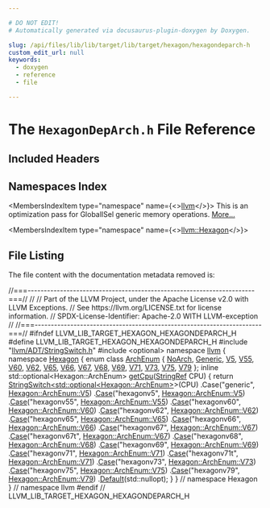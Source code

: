```yaml
---

# DO NOT EDIT!
# Automatically generated via docusaurus-plugin-doxygen by Doxygen.

slug: /api/files/lib/lib/target/lib/target/hexagon/hexagondeparch-h
custom_edit_url: null
keywords:
  - doxygen
  - reference
  - file

---
```





# The `HexagonDepArch.h` File Reference

<DoxygenPage pluginConfig={pluginConfig}>



## Included Headers

<IncludesList>
<IncludesListItem
  filePath="llvm/ADT/StringSwitch.h"
  permalink="/docs/api/files/include/include/llvm/include/llvm/adt/stringswitch-h"
  isLocal="true" />
<IncludesListItem
  filePath="optional"
  permalink=""
  isLocal="false" />
</IncludesList>

## Namespaces Index

<MembersIndex>

<MembersIndexItem
  type="namespace"
  name={<><a href="/docs/api/namespaces/llvm">llvm</a></>}>
This is an optimization pass for GlobalISel generic memory operations. <a href="/docs/api/namespaces/llvm/#details">More...</a>
</MembersIndexItem>

<MembersIndexItem
  type="namespace"
  name={<><a href="/docs/api/namespaces/llvm/hexagon">llvm::Hexagon</a></>}>
</MembersIndexItem>

</MembersIndex>


## File Listing

The file content with the documentation metadata removed is:

<ProgramListing>

<Link id="l00001" /><CodeLine lineNumber="1"><span class="doxyHighlightComment">//===----------------------------------------------------------------------===//</span></CodeLine>
<Link id="l00002" /><CodeLine lineNumber="2"><span class="doxyHighlightComment">//</span></CodeLine>
<Link id="l00003" /><CodeLine lineNumber="3"><span class="doxyHighlightComment">// Part of the LLVM Project, under the Apache License v2.0 with LLVM Exceptions.</span></CodeLine>
<Link id="l00004" /><CodeLine lineNumber="4"><span class="doxyHighlightComment">// See https://llvm.org/LICENSE.txt for license information.</span></CodeLine>
<Link id="l00005" /><CodeLine lineNumber="5"><span class="doxyHighlightComment">// SPDX-License-Identifier: Apache-2.0 WITH LLVM-exception</span></CodeLine>
<Link id="l00006" /><CodeLine lineNumber="6"><span class="doxyHighlightComment">//</span></CodeLine>
<Link id="l00007" /><CodeLine lineNumber="7"><span class="doxyHighlightComment">//===----------------------------------------------------------------------===//</span></CodeLine>
<Link id="l00008" /><CodeLine lineNumber="8"></CodeLine>
<Link id="l00009" /><CodeLine lineNumber="9"><span class="doxyHighlightPreprocessor">#ifndef LLVM&#95;LIB&#95;TARGET&#95;HEXAGON&#95;HEXAGONDEPARCH&#95;H</span></CodeLine>
<Link id="l00010" /><CodeLine lineNumber="10"><span class="doxyHighlightPreprocessor">#define LLVM&#95;LIB&#95;TARGET&#95;HEXAGON&#95;HEXAGONDEPARCH&#95;H</span></CodeLine>
<Link id="l00011" /><CodeLine lineNumber="11"></CodeLine>
<Link id="l00012" /><CodeLine lineNumber="12"><span class="doxyHighlightPreprocessor">#include &quot;<a href="/docs/api/files/include/include/llvm/include/llvm/adt/stringswitch-h">llvm/ADT/StringSwitch.h</a>&quot;</span></CodeLine>
<Link id="l00013" /><CodeLine lineNumber="13"><span class="doxyHighlightPreprocessor">#include &lt;optional&gt;</span></CodeLine>
<Link id="l00014" /><CodeLine lineNumber="14"></CodeLine>
<Link id="l00015" /><CodeLine lineNumber="15"><span class="doxyHighlightKeyword">namespace </span><span class="doxyHighlight"><a href="/docs/api/namespaces/llvm">llvm</a> &#123;</span></CodeLine>
<Link id="l00016" /><CodeLine lineNumber="16" lineLink="/docs/api/namespaces/llvm/hexagon"><span class="doxyHighlightKeyword">namespace </span><span class="doxyHighlight"><a href="/docs/api/namespaces/llvm/hexagon">Hexagon</a> &#123;</span></CodeLine>
<Link id="l00017" /><CodeLine lineNumber="17" lineLink="/docs/api/namespaces/llvm/hexagon/#ac51913459c748e1d7176ab02946c4436"><span class="doxyHighlightKeyword">enum class</span><span class="doxyHighlight"> <a href="/docs/api/namespaces/llvm/hexagon/#ac51913459c748e1d7176ab02946c4436">ArchEnum</a> &#123;</span></CodeLine>
<Link id="l00018" /><CodeLine lineNumber="18" lineLink="/docs/api/namespaces/llvm/hexagon/#ac51913459c748e1d7176ab02946c4436a31ca3cae0b846c9a58d52c656d28b5e0"><span class="doxyHighlight">  <a href="/docs/api/namespaces/llvm/hexagon/#ac51913459c748e1d7176ab02946c4436a31ca3cae0b846c9a58d52c656d28b5e0">NoArch</a>,</span></CodeLine>
<Link id="l00019" /><CodeLine lineNumber="19" lineLink="/docs/api/namespaces/llvm/hexagon/#ac51913459c748e1d7176ab02946c4436a8045a0a6c688b0635e3caccc408a1446"><span class="doxyHighlight">  <a href="/docs/api/namespaces/llvm/hexagon/#ac51913459c748e1d7176ab02946c4436a8045a0a6c688b0635e3caccc408a1446">Generic</a>,</span></CodeLine>
<Link id="l00020" /><CodeLine lineNumber="20" lineLink="/docs/api/namespaces/llvm/hexagon/#ac51913459c748e1d7176ab02946c4436a8cff5423006469332e8ae5e3a8c8559c"><span class="doxyHighlight">  <a href="/docs/api/namespaces/llvm/hexagon/#ac51913459c748e1d7176ab02946c4436a8cff5423006469332e8ae5e3a8c8559c">V5</a>,</span></CodeLine>
<Link id="l00021" /><CodeLine lineNumber="21" lineLink="/docs/api/namespaces/llvm/hexagon/#ac51913459c748e1d7176ab02946c4436a7e2f25174ce09de028190095cc693a5e"><span class="doxyHighlight">  <a href="/docs/api/namespaces/llvm/hexagon/#ac51913459c748e1d7176ab02946c4436a7e2f25174ce09de028190095cc693a5e">V55</a>,</span></CodeLine>
<Link id="l00022" /><CodeLine lineNumber="22" lineLink="/docs/api/namespaces/llvm/hexagon/#ac51913459c748e1d7176ab02946c4436a8336608773c499fd7e37000fac2f9cfd"><span class="doxyHighlight">  <a href="/docs/api/namespaces/llvm/hexagon/#ac51913459c748e1d7176ab02946c4436a8336608773c499fd7e37000fac2f9cfd">V60</a>,</span></CodeLine>
<Link id="l00023" /><CodeLine lineNumber="23" lineLink="/docs/api/namespaces/llvm/hexagon/#ac51913459c748e1d7176ab02946c4436a113b0d77002193057e4a99b66ceb8264"><span class="doxyHighlight">  <a href="/docs/api/namespaces/llvm/hexagon/#ac51913459c748e1d7176ab02946c4436a113b0d77002193057e4a99b66ceb8264">V62</a>,</span></CodeLine>
<Link id="l00024" /><CodeLine lineNumber="24" lineLink="/docs/api/namespaces/llvm/hexagon/#ac51913459c748e1d7176ab02946c4436aa7903c0ef33fd8000b9fded2bd20f6cb"><span class="doxyHighlight">  <a href="/docs/api/namespaces/llvm/hexagon/#ac51913459c748e1d7176ab02946c4436aa7903c0ef33fd8000b9fded2bd20f6cb">V65</a>,</span></CodeLine>
<Link id="l00025" /><CodeLine lineNumber="25" lineLink="/docs/api/namespaces/llvm/hexagon/#ac51913459c748e1d7176ab02946c4436a2267b8c0f3b8c12c5bbbf66978544a0d"><span class="doxyHighlight">  <a href="/docs/api/namespaces/llvm/hexagon/#ac51913459c748e1d7176ab02946c4436a2267b8c0f3b8c12c5bbbf66978544a0d">V66</a>,</span></CodeLine>
<Link id="l00026" /><CodeLine lineNumber="26" lineLink="/docs/api/namespaces/llvm/hexagon/#ac51913459c748e1d7176ab02946c4436a0db1fd5100de9dcbc5f2949df2a2dbf7"><span class="doxyHighlight">  <a href="/docs/api/namespaces/llvm/hexagon/#ac51913459c748e1d7176ab02946c4436a0db1fd5100de9dcbc5f2949df2a2dbf7">V67</a>,</span></CodeLine>
<Link id="l00027" /><CodeLine lineNumber="27" lineLink="/docs/api/namespaces/llvm/hexagon/#ac51913459c748e1d7176ab02946c4436a52cd6998d793235c390b570fba7d206c"><span class="doxyHighlight">  <a href="/docs/api/namespaces/llvm/hexagon/#ac51913459c748e1d7176ab02946c4436a52cd6998d793235c390b570fba7d206c">V68</a>,</span></CodeLine>
<Link id="l00028" /><CodeLine lineNumber="28" lineLink="/docs/api/namespaces/llvm/hexagon/#ac51913459c748e1d7176ab02946c4436a08c198530a951b0d1adc8c0f38967bb1"><span class="doxyHighlight">  <a href="/docs/api/namespaces/llvm/hexagon/#ac51913459c748e1d7176ab02946c4436a08c198530a951b0d1adc8c0f38967bb1">V69</a>,</span></CodeLine>
<Link id="l00029" /><CodeLine lineNumber="29" lineLink="/docs/api/namespaces/llvm/hexagon/#ac51913459c748e1d7176ab02946c4436a21f8c41b215c6879bfc46b10e506d2d4"><span class="doxyHighlight">  <a href="/docs/api/namespaces/llvm/hexagon/#ac51913459c748e1d7176ab02946c4436a21f8c41b215c6879bfc46b10e506d2d4">V71</a>,</span></CodeLine>
<Link id="l00030" /><CodeLine lineNumber="30" lineLink="/docs/api/namespaces/llvm/hexagon/#ac51913459c748e1d7176ab02946c4436a4084fbfbf7c3d3e99fcda5f126a1e494"><span class="doxyHighlight">  <a href="/docs/api/namespaces/llvm/hexagon/#ac51913459c748e1d7176ab02946c4436a4084fbfbf7c3d3e99fcda5f126a1e494">V73</a>,</span></CodeLine>
<Link id="l00031" /><CodeLine lineNumber="31" lineLink="/docs/api/namespaces/llvm/hexagon/#ac51913459c748e1d7176ab02946c4436ab1cab2dc211faa7bcebb331fd40454fb"><span class="doxyHighlight">  <a href="/docs/api/namespaces/llvm/hexagon/#ac51913459c748e1d7176ab02946c4436ab1cab2dc211faa7bcebb331fd40454fb">V75</a>,</span></CodeLine>
<Link id="l00032" /><CodeLine lineNumber="32" lineLink="/docs/api/namespaces/llvm/hexagon/#ac51913459c748e1d7176ab02946c4436a98a8f93c2a6e174b45fc01e59ccf8ffe"><span class="doxyHighlight">  <a href="/docs/api/namespaces/llvm/hexagon/#ac51913459c748e1d7176ab02946c4436a98a8f93c2a6e174b45fc01e59ccf8ffe">V79</a></span></CodeLine>
<Link id="l00033" /><CodeLine lineNumber="33"><span class="doxyHighlight">&#125;;</span></CodeLine>
<Link id="l00034" /><CodeLine lineNumber="34"></CodeLine>
<Link id="l00035" /><CodeLine lineNumber="35" lineLink="/docs/api/namespaces/llvm/hexagon/#afd5440e15db345bf9daf9a8961192663"><span class="doxyHighlightKeyword">inline</span><span class="doxyHighlight"> std::optional&lt;Hexagon::ArchEnum&gt; <a href="/docs/api/namespaces/llvm/hexagon/#afd5440e15db345bf9daf9a8961192663">getCpu</a>(<a href="/docs/api/classes/llvm/stringref">StringRef</a> CPU) &#123;</span></CodeLine>
<Link id="l00036" /><CodeLine lineNumber="36"><span class="doxyHighlight">  </span><span class="doxyHighlightKeywordFlow">return</span><span class="doxyHighlight"> <a href="/docs/api/classes/llvm/stringswitch">StringSwitch&lt;std::optional&lt;Hexagon::ArchEnum&gt;</a>&gt;(CPU)</span></CodeLine>
<Link id="l00037" /><CodeLine lineNumber="37"><span class="doxyHighlight">      .Case(</span><span class="doxyHighlightStringLiteral">&quot;generic&quot;</span><span class="doxyHighlight">, <a href="/docs/api/namespaces/llvm/hexagon/#ac51913459c748e1d7176ab02946c4436a8cff5423006469332e8ae5e3a8c8559c">Hexagon::ArchEnum::V5</a>)</span></CodeLine>
<Link id="l00038" /><CodeLine lineNumber="38"><span class="doxyHighlight">      .<a href="/docs/api/classes/llvm/stringswitch/#a3de12858bdbbd0b3da179d508ff2be75">Case</a>(</span><span class="doxyHighlightStringLiteral">&quot;hexagonv5&quot;</span><span class="doxyHighlight">, <a href="/docs/api/namespaces/llvm/hexagon/#ac51913459c748e1d7176ab02946c4436a8cff5423006469332e8ae5e3a8c8559c">Hexagon::ArchEnum::V5</a>)</span></CodeLine>
<Link id="l00039" /><CodeLine lineNumber="39"><span class="doxyHighlight">      .<a href="/docs/api/classes/llvm/stringswitch/#a3de12858bdbbd0b3da179d508ff2be75">Case</a>(</span><span class="doxyHighlightStringLiteral">&quot;hexagonv55&quot;</span><span class="doxyHighlight">, <a href="/docs/api/namespaces/llvm/hexagon/#ac51913459c748e1d7176ab02946c4436a7e2f25174ce09de028190095cc693a5e">Hexagon::ArchEnum::V55</a>)</span></CodeLine>
<Link id="l00040" /><CodeLine lineNumber="40"><span class="doxyHighlight">      .<a href="/docs/api/classes/llvm/stringswitch/#a3de12858bdbbd0b3da179d508ff2be75">Case</a>(</span><span class="doxyHighlightStringLiteral">&quot;hexagonv60&quot;</span><span class="doxyHighlight">, <a href="/docs/api/namespaces/llvm/hexagon/#ac51913459c748e1d7176ab02946c4436a8336608773c499fd7e37000fac2f9cfd">Hexagon::ArchEnum::V60</a>)</span></CodeLine>
<Link id="l00041" /><CodeLine lineNumber="41"><span class="doxyHighlight">      .<a href="/docs/api/classes/llvm/stringswitch/#a3de12858bdbbd0b3da179d508ff2be75">Case</a>(</span><span class="doxyHighlightStringLiteral">&quot;hexagonv62&quot;</span><span class="doxyHighlight">, <a href="/docs/api/namespaces/llvm/hexagon/#ac51913459c748e1d7176ab02946c4436a113b0d77002193057e4a99b66ceb8264">Hexagon::ArchEnum::V62</a>)</span></CodeLine>
<Link id="l00042" /><CodeLine lineNumber="42"><span class="doxyHighlight">      .<a href="/docs/api/classes/llvm/stringswitch/#a3de12858bdbbd0b3da179d508ff2be75">Case</a>(</span><span class="doxyHighlightStringLiteral">&quot;hexagonv65&quot;</span><span class="doxyHighlight">, <a href="/docs/api/namespaces/llvm/hexagon/#ac51913459c748e1d7176ab02946c4436aa7903c0ef33fd8000b9fded2bd20f6cb">Hexagon::ArchEnum::V65</a>)</span></CodeLine>
<Link id="l00043" /><CodeLine lineNumber="43"><span class="doxyHighlight">      .<a href="/docs/api/classes/llvm/stringswitch/#a3de12858bdbbd0b3da179d508ff2be75">Case</a>(</span><span class="doxyHighlightStringLiteral">&quot;hexagonv66&quot;</span><span class="doxyHighlight">, <a href="/docs/api/namespaces/llvm/hexagon/#ac51913459c748e1d7176ab02946c4436a2267b8c0f3b8c12c5bbbf66978544a0d">Hexagon::ArchEnum::V66</a>)</span></CodeLine>
<Link id="l00044" /><CodeLine lineNumber="44"><span class="doxyHighlight">      .<a href="/docs/api/classes/llvm/stringswitch/#a3de12858bdbbd0b3da179d508ff2be75">Case</a>(</span><span class="doxyHighlightStringLiteral">&quot;hexagonv67&quot;</span><span class="doxyHighlight">, <a href="/docs/api/namespaces/llvm/hexagon/#ac51913459c748e1d7176ab02946c4436a0db1fd5100de9dcbc5f2949df2a2dbf7">Hexagon::ArchEnum::V67</a>)</span></CodeLine>
<Link id="l00045" /><CodeLine lineNumber="45"><span class="doxyHighlight">      .<a href="/docs/api/classes/llvm/stringswitch/#a3de12858bdbbd0b3da179d508ff2be75">Case</a>(</span><span class="doxyHighlightStringLiteral">&quot;hexagonv67t&quot;</span><span class="doxyHighlight">, <a href="/docs/api/namespaces/llvm/hexagon/#ac51913459c748e1d7176ab02946c4436a0db1fd5100de9dcbc5f2949df2a2dbf7">Hexagon::ArchEnum::V67</a>)</span></CodeLine>
<Link id="l00046" /><CodeLine lineNumber="46"><span class="doxyHighlight">      .<a href="/docs/api/classes/llvm/stringswitch/#a3de12858bdbbd0b3da179d508ff2be75">Case</a>(</span><span class="doxyHighlightStringLiteral">&quot;hexagonv68&quot;</span><span class="doxyHighlight">, <a href="/docs/api/namespaces/llvm/hexagon/#ac51913459c748e1d7176ab02946c4436a52cd6998d793235c390b570fba7d206c">Hexagon::ArchEnum::V68</a>)</span></CodeLine>
<Link id="l00047" /><CodeLine lineNumber="47"><span class="doxyHighlight">      .<a href="/docs/api/classes/llvm/stringswitch/#a3de12858bdbbd0b3da179d508ff2be75">Case</a>(</span><span class="doxyHighlightStringLiteral">&quot;hexagonv69&quot;</span><span class="doxyHighlight">, <a href="/docs/api/namespaces/llvm/hexagon/#ac51913459c748e1d7176ab02946c4436a08c198530a951b0d1adc8c0f38967bb1">Hexagon::ArchEnum::V69</a>)</span></CodeLine>
<Link id="l00048" /><CodeLine lineNumber="48"><span class="doxyHighlight">      .<a href="/docs/api/classes/llvm/stringswitch/#a3de12858bdbbd0b3da179d508ff2be75">Case</a>(</span><span class="doxyHighlightStringLiteral">&quot;hexagonv71&quot;</span><span class="doxyHighlight">, <a href="/docs/api/namespaces/llvm/hexagon/#ac51913459c748e1d7176ab02946c4436a21f8c41b215c6879bfc46b10e506d2d4">Hexagon::ArchEnum::V71</a>)</span></CodeLine>
<Link id="l00049" /><CodeLine lineNumber="49"><span class="doxyHighlight">      .<a href="/docs/api/classes/llvm/stringswitch/#a3de12858bdbbd0b3da179d508ff2be75">Case</a>(</span><span class="doxyHighlightStringLiteral">&quot;hexagonv71t&quot;</span><span class="doxyHighlight">, <a href="/docs/api/namespaces/llvm/hexagon/#ac51913459c748e1d7176ab02946c4436a21f8c41b215c6879bfc46b10e506d2d4">Hexagon::ArchEnum::V71</a>)</span></CodeLine>
<Link id="l00050" /><CodeLine lineNumber="50"><span class="doxyHighlight">      .<a href="/docs/api/classes/llvm/stringswitch/#a3de12858bdbbd0b3da179d508ff2be75">Case</a>(</span><span class="doxyHighlightStringLiteral">&quot;hexagonv73&quot;</span><span class="doxyHighlight">, <a href="/docs/api/namespaces/llvm/hexagon/#ac51913459c748e1d7176ab02946c4436a4084fbfbf7c3d3e99fcda5f126a1e494">Hexagon::ArchEnum::V73</a>)</span></CodeLine>
<Link id="l00051" /><CodeLine lineNumber="51"><span class="doxyHighlight">      .<a href="/docs/api/classes/llvm/stringswitch/#a3de12858bdbbd0b3da179d508ff2be75">Case</a>(</span><span class="doxyHighlightStringLiteral">&quot;hexagonv75&quot;</span><span class="doxyHighlight">, <a href="/docs/api/namespaces/llvm/hexagon/#ac51913459c748e1d7176ab02946c4436ab1cab2dc211faa7bcebb331fd40454fb">Hexagon::ArchEnum::V75</a>)</span></CodeLine>
<Link id="l00052" /><CodeLine lineNumber="52"><span class="doxyHighlight">      .<a href="/docs/api/classes/llvm/stringswitch/#a3de12858bdbbd0b3da179d508ff2be75">Case</a>(</span><span class="doxyHighlightStringLiteral">&quot;hexagonv79&quot;</span><span class="doxyHighlight">, <a href="/docs/api/namespaces/llvm/hexagon/#ac51913459c748e1d7176ab02946c4436a98a8f93c2a6e174b45fc01e59ccf8ffe">Hexagon::ArchEnum::V79</a>)</span></CodeLine>
<Link id="l00053" /><CodeLine lineNumber="53"><span class="doxyHighlight">      .<a href="/docs/api/classes/llvm/stringswitch/#a7f0e82e8a818ca43926fceb49be81661">Default</a>(std::nullopt);</span></CodeLine>
<Link id="l00054" /><CodeLine lineNumber="54"><span class="doxyHighlight">&#125;</span></CodeLine>
<Link id="l00055" /><CodeLine lineNumber="55"><span class="doxyHighlight">&#125; </span><span class="doxyHighlightComment">// namespace Hexagon</span></CodeLine>
<Link id="l00056" /><CodeLine lineNumber="56"><span class="doxyHighlight">&#125; </span><span class="doxyHighlightComment">// namespace llvm</span></CodeLine>
<Link id="l00057" /><CodeLine lineNumber="57"></CodeLine>
<Link id="l00058" /><CodeLine lineNumber="58"><span class="doxyHighlightPreprocessor">#endif </span><span class="doxyHighlightComment">// LLVM&#95;LIB&#95;TARGET&#95;HEXAGON&#95;HEXAGONDEPARCH&#95;H</span></CodeLine>

</ProgramListing>


</DoxygenPage>
